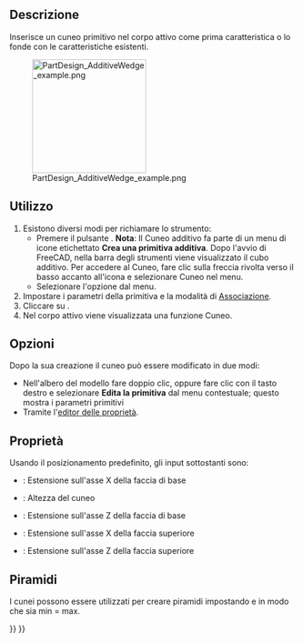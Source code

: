 <languages/>

{{Docnav/it
|[[PartDesign_AdditivePrism/it|Prisma additivo]]
|[[PartDesign_Pocket/it|Tasca]]
|[[PartDesign_Workbench/it|PartDesign]]
|IconL=PartDesign_AdditivePrism.svg
|IconR=PartDesign_Pocket.svg
|IconC=Workbench_PartDesign.svg
}}

{{GuiCommand/it
|Name=PartDesign AdditiveWedge
|Name/it=Cuneo additivo
|MenuLocation=Part Design → Crea una primitiva additiva → Cuneo
|Workbenches=[[PartDesign_Workbench/it|PartDesign]]
|Version=0.17
|SeeAlso=[[PartDesign_CompPrimitiveAdditive/it|Primitiva additiva]], [[PartDesign_SubtractiveWedge/it|Cuneo sottrattivo]]
}}

<span id="Description"></span>
==Descrizione==

Inserisce un cuneo primitivo nel corpo attivo come prima caratteristica o lo fonde con le caratteristiche esistenti.

[[File:PartDesign_AdditiveWedge_example.png|200px]]

<span id="Usage"></span>
==Utilizzo==

# Esistono diversi modi per richiamare lo strumento:
#* Premere il pulsante {{Button|[[File:PartDesign_AdditiveWedge.svg|16px]] [[PartDesign_AdditiveWedge/IT|Cuneo]]}}. '''Nota''': Il Cuneo additivo fa parte di un menu di icone etichettato '''Crea una primitiva additiva'''. Dopo l'avvio di FreeCAD, nella barra degli strumenti viene visualizzato il cubo additivo. Per accedere al Cuneo, fare clic sulla freccia rivolta verso il basso accanto all'icona e selezionare Cuneo nel menu.
#* Selezionare l'opzione {{MenuCommand|Part Design → Crea una primitiva additiva → [[Image:PartDesign_AdditiveWedge.svg|16px]] Cuneo}} dal menu.
# Impostare i parametri della primitiva e la modalità di [[Part_EditAttachment/it|Associazione]].
# Cliccare su {{Button|OK}}.
# Nel corpo attivo viene visualizzata una funzione Cuneo.

<span id="Options"></span>
== Opzioni ==

Dopo la sua creazione il cuneo può essere modificato in due modi:
* Nell'albero del modello fare doppio clic, oppure fare clic con il tasto destro e selezionare '''Edita la primitiva''' dal menu contestuale; questo mostra i parametri primitivi
* Tramite l'[[Property_editor/it|editor delle proprietà]].

<span id="Properties"></span>
== Proprietà ==

Usando il posizionamento predefinito, gli input sottostanti sono:
*{{PropertyData/it|X min/max}} : Estensione sull'asse X della faccia di base
*{{PropertyData/it|Y min/max}}: Altezza del cuneo
*{{PropertyData/it|Z min/max}} : Estensione sull'asse Z della faccia di base
*{{PropertyData/it|X2 min/max}} : Estensione sull'asse X della faccia superiore
*{{PropertyData/it|Z2 min/max}} : Estensione sull'asse Z della faccia superiore

<span id="Pyramids"></span>
==Piramidi==

I cunei possono essere utilizzati per creare piramidi impostando {{PropertyData|X2 min/max}} e {{PropertyData|Z2 min/max}} in modo che sia min = max.


{{Docnav/it
|[[PartDesign_AdditivePrism/it|Prisma additivo]]
|[[PartDesign_Pocket/it|Tasca]]
|[[PartDesign_Workbench/it|PartDesign]]
|IconL=PartDesign_AdditivePrism.svg
|IconR=PartDesign_Pocket.svg
|IconC=Workbench_PartDesign.svg
}}

{{PartDesign_Tools_navi{{#translation:}}}}
{{Userdocnavi{{#translation:}}}}